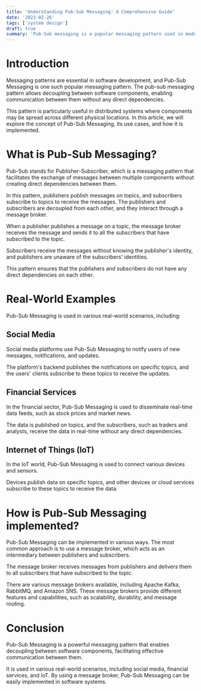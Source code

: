 ```yaml
---
title: 'Understanding Pub-Sub Messaging: A Comprehensive Guide'
date: '2023-02-26'
tags: ['system design']
draft: true
summary: 'Pub-Sub messaging is a popular messaging pattern used in modern software development. This pattern enables effective communication between multiple software components that need to exchange messages in a decoupled way. In this article, we will dive deep into the concept of pub-sub messaging and explore how it is used in real-world scenarios.'
---
```


# Introduction

Messaging patterns are essential in software development, and Pub-Sub Messaging is one such popular messaging pattern. The pub-sub messaging pattern allows decoupling between software components, enabling communication between them without any direct dependencies.

This pattern is particularly useful in distributed systems where components may be spread across different physical locations. In this article, we will explore the concept of Pub-Sub Messaging, its use cases, and how it is implemented.

# What is Pub-Sub Messaging?

Pub-Sub stands for Publisher-Subscriber, which is a messaging pattern that facilitates the exchange of messages between multiple components without creating direct dependencies between them.

In this pattern, publishers publish messages on topics, and subscribers subscribe to topics to receive the messages. The publishers and subscribers are decoupled from each other, and they interact through a message broker.

When a publisher publishes a message on a topic, the message broker receives the message and sends it to all the subscribers that have subscribed to the topic.

Subscribers receive the messages without knowing the publisher's identity, and publishers are unaware of the subscribers' identities.

This pattern ensures that the publishers and subscribers do not have any direct dependencies on each other.

# Real-World Examples

Pub-Sub Messaging is used in various real-world scenarios, including:

## Social Media

Social media platforms use Pub-Sub Messaging to notify users of new messages, notifications, and updates.

The platform's backend publishes the notifications on specific topics, and the users' clients subscribe to these topics to receive the updates.

## Financial Services

In the financial sector, Pub-Sub Messaging is used to disseminate real-time data feeds, such as stock prices and market news.

The data is published on topics, and the subscribers, such as traders and analysts, receive the data in real-time without any direct dependencies.

## Internet of Things (IoT)

In the IoT world, Pub-Sub Messaging is used to connect various devices and sensors.

Devices publish data on specific topics, and other devices or cloud services subscribe to these topics to receive the data.

# How is Pub-Sub Messaging implemented?

Pub-Sub Messaging can be implemented in various ways. The most common approach is to use a message broker, which acts as an intermediary between publishers and subscribers.

The message broker receives messages from publishers and delivers them to all subscribers that have subscribed to the topic.

There are various message brokers available, including Apache Kafka, RabbitMQ, and Amazon SNS. These message brokers provide different features and capabilities, such as scalability, durability, and message routing.

# Conclusion

Pub-Sub Messaging is a powerful messaging pattern that enables decoupling between software components, facilitating effective communication between them.

It is used in various real-world scenarios, including social media, financial services, and IoT. By using a message broker, Pub-Sub Messaging can be easily implemented in software systems.
